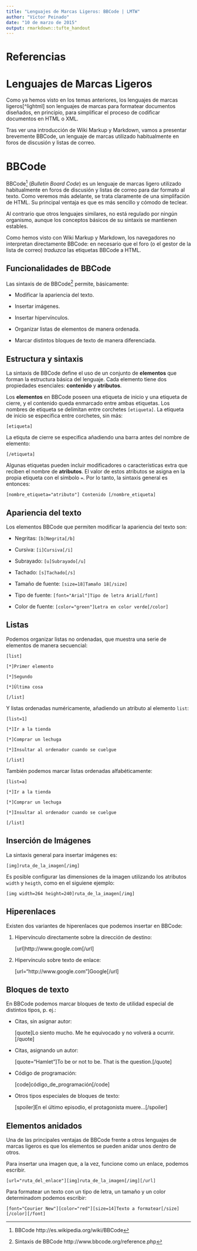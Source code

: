 ```yaml
---
title: "Lenguajes de Marcas Ligeros: BBCode | LMTW"
author: "Víctor Peinado"
date: "10 de marzo de 2015"
output: rmarkdown::tufte_handout
---
```


# Referencias

# Lenguajes de Marcas Ligeros

Como ya hemos visto en los temas anteriores, los lenguajes de marcas ligeros[^lightml] son lenguajes de marcas para formatear documentos diseñados, en principio, para simplificar el proceso de codificar documentos en HTML o XML. 

Tras ver una introducción de Wiki Markup y Markdown, vamos a presentar brevemente BBCode, un lenguaje de marcas utilizado habitualmente en foros de discusión y listas de correo.


# BBCode

BBCode[^bbcode] (*Bulletin Board Code*) es un lenguaje de marcas ligero utilizado habitualmente en foros de discusión y listas de correo para dar formato al texto. Como veremos más adelante, se trata claramente de una simplifación de HTML. Su principal ventaja es que es más sencillo y cómodo de teclear.

Al contrario que otros lenguajes similares, no está regulado por ningún organismo, aunque los conceptos básicos de su sintaxis se mantienen estables.

Como hemos visto con Wiki Markup y Markdown, los navegadores no interpretan directamente BBCode: en necesario que el foro (o el gestor de la lista de correo) *traduzca* las etiquetas BBCode a HTML.


## Funcionalidades de BBCode

Las sintaxis de de BBCode[^bbcode-syntax] permite, básicamente:

- Modificar la apariencia del texto.

- Insertar imágenes.

- Insertar hipervínculos.

- Organizar listas de elementos de manera ordenada.

- Marcar distintos bloques de texto de manera diferenciada.


## Estructura y sintaxis

La sintaxis de BBCode define el uso de un conjunto de **elementos** que forman la estructura básica del lenguaje. Cada elemento tiene dos propiedades esenciales: **contenido** y **atributos**. 

Los **elementos** en BBCode poseen una etiqueta de inicio y una etiqueta de cierre, y el contenido queda enmarcado entre ambas etiquetas. Los nombres de etiqueta se delimitan entre corchetes `[etiqueta]`. La etiqueta de inicio se especifica entre corchetes, sin más:

    [etiqueta]
    
La etiquta de cierre se especifica añadiendo una barra antes del nombre de elemento: 

    [/etiqueta]
    

Algunas etiquetas pueden incluir modificadores o características extra que reciben el nombre de **atributos**. El valor de estos atributos se asigna en la propia etiqueta con el símbolo `=`. Por lo tanto, la sintaxis general es entonces:

    [nombre_etiqueta="atributo"] Contenido [/nombre_etiqueta]
    
    

## Apariencia del texto

Los elementos BBCode que permiten modificar la apariencia del texto son:

- Negritas: `[b]Negrita[/b]`

- Cursiva: `[i]Cursiva[/i]`

- Subrayado: `[u]Subrayado[/u]`

- Tachado: `[s]Tachado[/s]`

- Tamaño de fuente: `[size=18]Tamaño 18[/size]`

- Tipo de fuente: `[font="Arial"]Tipo de letra Arial[/font]`

- Color de fuente: `[color="green"]Letra en color verde[/color]`


## Listas

Podemos organizar listas no ordenadas, que muestra una serie de elementos de manera secuencial:
  
    [list]

    [*]Primer elemento

    [*]Segundo

    [*]Última cosa

    [/list]


Y listas ordenadas numéricamente, añadiendo un atributo al elemento `list`: 

    [list=1]
 
    [*]Ir a la tienda

    [*]Comprar un lechuga
    
    [*]Insultar al ordenador cuando se cuelgue
    
    [/list]


También podemos marcar listas ordenadas alfabéticamente:

    [list=a]
    
    [*]Ir a la tienda

    [*]Comprar un lechuga
    
    [*]Insultar al ordenador cuando se cuelgue
    
    [/list]


## Inserción de Imágenes

La sintaxis general para insertar imágenes es:

    [img]ruta_de_la_imagen[/img]

Es posible configurar las dimensiones de la imagen utilizando los atributos `width` y `heigth`, como en el siguiene ejemplo:

    [img width=264 height=240]ruta_de_la_imagen[/img]


## Hiperenlaces

Existen dos variantes de hiperenlaces que podemos insertar en BBCode:

1. Hipervínculo directamente sobre la dirección de destino:

    [url]http://www.google.com[/url]
  
2. Hipervínculo sobre texto de enlace: 
  
    [url="http://www.google.com"]Google[/url]


## Bloques de texto

En BBCode podemos marcar bloques de texto de utilidad especial de distintos tipos, p. ej.:

- Citas, sin asignar autor:

    [quote]Lo siento mucho. Me he equivocado y no volverá a ocurrir.[/quote]

- Citas, asignando un autor:

    [quote="Hamlet"]To be or not to be. That is the question.[/quote]

- Código de programación: 

    [code]código_de_programación[/code]

- Otros tipos especiales de bloques de texto:

    [spoiler]En el último episodio, el protagonista muere...[/spoiler]


## Elementos anidados

Una de las principales ventajas de BBCode frente a otros lenguajes de marcas ligeros es que los elementos se pueden anidar unos dentro de otros.

Para insertar una imagen que, a la vez, funcione como un enlace, podemos escribir.

    [url="ruta_del_enlace"][img]ruta_de_la_imagen[/img][/url]

Para formatear un texto con un tipo de letra, un tamaño y un color determinadom podemos escribir:
  
    [font="Courier New"][color="red"][size=14]Texto a formatear[/size][/color][/font]
  


[^bbcode]: BBCode http://es.wikipedia.org/wiki/BBCode
[^bbcode-syntax]: Sintaxis de BBCode http://www.bbcode.org/reference.php
